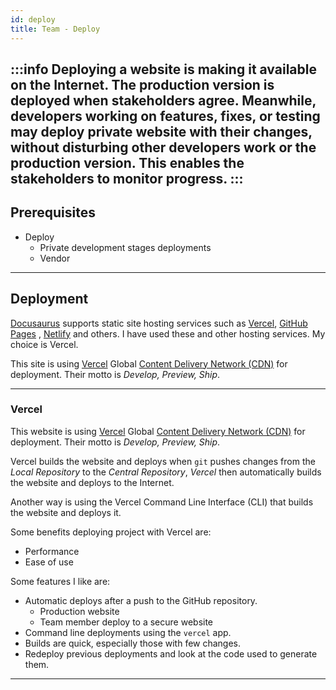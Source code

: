 ```yaml
---
id: deploy
title: Team - Deploy
---
```


:::info
Deploying a website is making it available on the Internet. The production version is deployed when stakeholders agree. Meanwhile, developers working on features, fixes, or testing may deploy private website with their changes, without disturbing other developers work or the production version. This enables the stakeholders to monitor progress.
:::
---

## Prerequisites

- Deploy
  - Private development stages deployments
  - Vendor

---

## Deployment

[Docusaurus](https://docusaurus.io/docs#features) supports static site hosting services such as [Vercel](https://vercel.com/), [GitHub Pages](https://pages.github.com/) , [Netlify](https://www.netlify.com/) and others. I have used these and other hosting services. My choice is Vercel.

This site is using [Vercel](https://vercel.com/) Global [Content Delivery Network (CDN)](https://en.wikipedia.org/wiki/Content_delivery_network) for deployment. Their motto is _Develop, Preview, Ship_.

---

### Vercel

This website is using [Vercel](https://vercel.com/) Global [Content Delivery Network (CDN)](https://en.wikipedia.org/wiki/Content_delivery_network) for deployment. Their motto is _Develop, Preview, Ship_.

Vercel builds the website and deploys when `git` pushes changes from the _Local Repository_ to the _Central Repository_, _Vercel_ then automatically builds the website and deploys to the Internet.

Another way is using the Vercel Command Line Interface (CLI) that builds the website and deploys it.

Some benefits deploying project with Vercel are:

- Performance
- Ease of use

Some features I like are:

- Automatic deploys after a push to the GitHub repository.
  - Production website
  - Team member deploy to a secure website
- Command line deployments using the `vercel` app.
- Builds are quick, especially those with few changes.
- Redeploy previous deployments and look at the code used to generate them.

---
